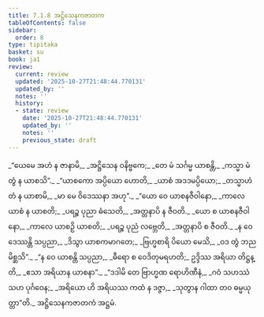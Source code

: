 ```yaml
---
title: 7.1.8 အဋ္ဌိသေနကဇာတက
tableOfContents: false
sidebar:
  order: 8
type: tipitaka
basket: su
book: ja1
review:
  current: review
  updated: '2025-10-27T21:48:44.770131'
  updated_by: ''
  notes: ''
  history:
  - state: review
    date: '2025-10-27T21:48:44.770131'
    updated_by: ''
    notes: ''
    previous_state: draft
---
```



<ReviewStatus review={frontmatter.review} showDetails={true} />

<HypothesisAnnotation frontmatter={frontmatter} />

<DynamicBreadcrumb />

<Division number="54" book="ja1" e="ch" v="22" p="161">

<Paragraph number="1545" type="verses" book="ja1">
_“ယေမေ အဟံ န ဇာနာမိ,_  
_အဋ္ဌိသေန ဝနိဗ္ဗကေ;_  
_တေ မံ သင်္ဂမ္မ ယာစန္တိ,_  
_ကသ္မာ မံ တွံ န ယာစသိ”._  

</Paragraph>

</Division>
<Division number="55" book="ja1" e="ch" v="22" p="161">

<Paragraph number="1546" type="verses" book="ja1">
_“ယာစကော အပ္ပိယော ဟောတိ,_  
_ယာစံ အဒဒမပ္ပိယော;_  
_တသ္မာဟံ တံ န ယာစာမိ,_  
_မာ မေ ဝိဒေဿနာ အဟု”._  

</Paragraph>

</Division>
<Division number="56" book="ja1" e="ch" v="22" p="162">

<Paragraph number="1547" type="verses" book="ja1">
_“ယော ဝေ ယာစနဇီဝါနော,_  
_ကာလေ ယာစံ န ယာစတိ;_  
_ပရဉ္စ ပုညာ ဓံသေတိ,_  
_အတ္တနာပိ န ဇီဝတိ._  

</Paragraph>

</Division>
<Division number="57" book="ja1" e="ch" v="22" p="144">

<Paragraph number="1548" type="verses" book="ja1">
_ယော စ ယာစနဇီဝါနော,_  
_ကာလေ ယာစဉှိ ယာစတိ;_  
_ပရဉ္စ ပုညံ လဗ္ဘေတိ,_  
_အတ္တနာပိ စ ဇီဝတိ._  

</Paragraph>

</Division>
<Division number="58" book="ja1" e="ch" v="22" p="182">

<Paragraph number="1549" type="verses" book="ja1">
_န ဝေ ဒေဿန္တိ သပ္ပညာ,_  
_ဒိသွာ ယာစကမာဂတေ;_  
_ဗြဟ္မစာရိ ပိယော မေသိ,_  
_ဝဒ တွံ ဘညမိစ္ဆသိ”._  

</Paragraph>

</Division>
<Division number="59" book="ja1" e="ch" v="22" p="162">

<Paragraph number="1550" type="verses" book="ja1">
_“န ဝေ ယာစန္တိ သပ္ပညာ,_  
_ဓီရော စ ဝေဒိတုမရဟတိ;_  
ဥဒ္ဒိဿ အရိယာ တိဋ္ဌန္တိ,_  
_ဧသာ အရိယာန ယာစနာ”._  

</Paragraph>

</Division>
<Division number="60" book="ja1" e="ch" v="22" p="162">

<Paragraph number="1551" type="verses" book="ja1">
_“ဒဒါမိ တေ ဗြာဟ္မဏ ရောဟိဏီနံ,_  
_ဂဝံ သဟဿံ သဟ ပုင်္ဂဝေန;_  
_အရိယော ဟိ အရိယဿ ကထံ န ဒဇ္ဇာ,_  
_သုတွာန ဂါထာ တဝ ဓမ္မယုတ္တာ”တိ._  


</Paragraph>
</Division>

<Paragraph number="1552" type="center" book="ja1">
အဋ္ဌိသေနကဇာတကံ အဋ္ဌမံ.
</Paragraph>